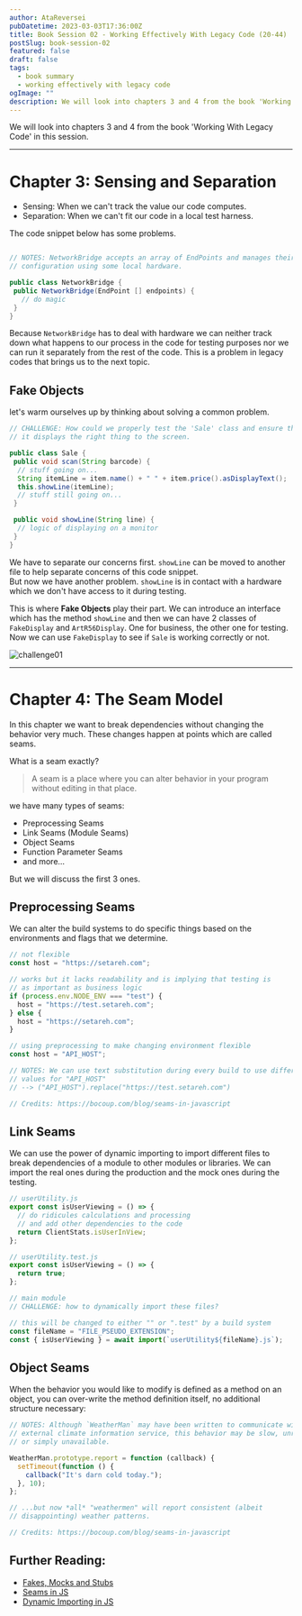 ```yaml
---
author: AtaReversei
pubDatetime: 2023-03-03T17:36:00Z
title: Book Session 02 - Working Effectively With Legacy Code (20-44)
postSlug: book-session-02
featured: false
draft: false
tags:
  - book summary
  - working effectively with legacy code
ogImage: ""
description: We will look into chapters 3 and 4 from the book 'Working With Legacy Code'.
---
```



We will look into chapters 3 and 4 from the book 'Working With Legacy Code' in this session.

---

# Chapter 3: Sensing and Separation

- Sensing: When we can't track the value our code computes.
- Separation: When we can't fit our code in a local test harness.

The code snippet below has some problems.

```java

// NOTES: NetworkBridge accepts an array of EndPoints and manages their
// configuration using some local hardware.

public class NetworkBridge {
 public NetworkBridge(EndPoint [] endpoints) {
   // do magic
 }
}
```

Because `NetworkBridge` has to deal with hardware we can neither track down what happens to our process in the code for testing purposes nor we can run it separately from the rest of the code. This is a problem in legacy codes that brings us to the next topic.

## Fake Objects

let's warm ourselves up by thinking about solving a common problem.

```java
// CHALLENGE: How could we properly test the 'Sale' class and ensure that
// it displays the right thing to the screen.

public class Sale {
 public void scan(String barcode) {
  // stuff going on...
  String itemLine = item.name() + " " + item.price().asDisplayText();
  this.showLine(itemLine);
  // stuff still going on...
 }

 public void showLine(String line) {
  // logic of displaying on a monitor
 }
}
```

We have to separate our concerns first. `showLine` can be moved to another file to help separate concerns of this code snippet.  
But now we have another problem. `showLine` is in contact with a hardware which we don't have access to it during testing.

This is where **Fake Objects** play their part. We can introduce an interface which has the method `showLine` and then we can have 2 classes of `FakeDisplay` and `ArtR56Display`. One for business, the other one for testing.  
Now we can use `FakeDisplay` to see if `Sale` is working correctly or not.

<img src={challenge01} alt="challenge01" />

---

# Chapter 4: The Seam Model

In this chapter we want to break dependencies without changing the behavior very much. These changes happen at points which are called seams.

What is a seam exactly?

> A seam is a place where you can alter behavior in your program without editing in
> that place.

we have many types of seams:

- Preprocessing Seams
- Link Seams (Module Seams)
- Object Seams
- Function Parameter Seams
- and more...

But we will discuss the first 3 ones.

## Preprocessing Seams

We can alter the build systems to do specific things based on the environments and flags that we determine.

```javascript
// not flexible
const host = "https://setareh.com";

// works but it lacks readability and is implying that testing is
// as important as business logic
if (process.env.NODE_ENV === "test") {
  host = "https://test.setareh.com";
} else {
  host = "https://setareh.com";
}

// using preprocessing to make changing environment flexible
const host = "API_HOST";

// NOTES: We can use text substitution during every build to use different
// values for "API_HOST"
// --> ("API_HOST").replace("https://test.setareh.com")

// Credits: https://bocoup.com/blog/seams-in-javascript
```

## Link Seams

We can use the power of dynamic importing to import different files to break dependencies of a module to other modules or libraries. We can import the real ones during the production and the mock ones during the testing.

```javascript
// userUtility.js
export const isUserViewing = () => {
  // do ridicules calculations and processing
  // and add other dependencies to the code
  return ClientStats.isUserInView;
};
```

```javascript
// userUtility.test.js
export const isUserViewing = () => {
  return true;
};
```

```javascript
// main module
// CHALLENGE: how to dynamically import these files?

// this will be changed to either "" or ".test" by a build system
const fileName = "FILE_PSEUDO_EXTENSION";
const { isUserViewing } = await import(`userUtility${fileName}.js`);
```

## Object Seams

When the behavior you would like to modify is defined as a method on an object, you can over-write the method definition itself, no additional structure necessary:

```javascript
// NOTES: Although `WeatherMan` may have been written to communicate with some
// external climate information service, this behavior may be slow, unreliable,
// or simply unavailable.

WeatherMan.prototype.report = function (callback) {
  setTimeout(function () {
    callback("It's darn cold today.");
  }, 10);
};

// ...but now *all* "weathermen" will report consistent (albeit
// disappointing) weather patterns.

// Credits: https://bocoup.com/blog/seams-in-javascript
```

## Further Reading:

- [Fakes, Mocks and Stubs](https://www.educative.io/answers/what-is-faking-vs-mocking-vs-stubbing)
- [Seams in JS](https://bocoup.com/blog/seams-in-javascript)
- [Dynamic Importing in JS](https://javascript.info/modules-dynamic-imports)
